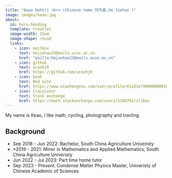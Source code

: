 ```yaml
---
title: "Keao Hohtri <br> (Chinese name 何杰豪,He Jiehao )"
image: images/keao.jpg
about:
  id: hero-heading
  template: trestles
  image-width: 15em
  image-shape: round
  links:
    - icon: mailbox
      text: hejiehao23@mails.ucas.ac.cn
      href: "mailto:hejiehao23@mails.ucas.ac.cn"
    - icon: github
      text: ucashjh
      href: https://github.com/ucashjh
    - icon: book
      text: Red note
      href: https://www.xiaohongshu.com/user/profile/61a31e790000000010007c40
    - icon: Claculator
      text: Stack exchange
      href: https://math.stackexchange.com/users/1200701/clikex
---
```


::: {#hero-heading}

My name is Keao, I like math, cycling, photography and travling.


## Background

- Sep 2018 - Jun 2022: Bachelor, South China Agriculture Univeristy
- *2019 - 2021: Minor in Mathematics and Applied Mathematics, South China Agriculture Univeristy
- Jun 2022 - Jul 2023: Part time home tutor
- Sep 2023 - Present: Condense Matter Physics Master, Univeristy of Chinese Academic of Sciences

:::
